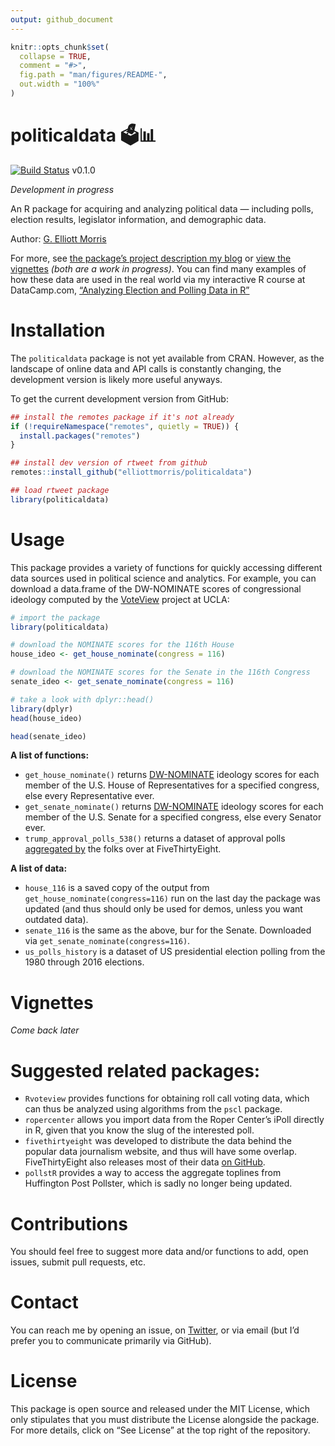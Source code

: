 ```yaml
---
output: github_document
---
```


<!-- README.md is generated from README.Rmd. Please edit that file -->

```r
knitr::opts_chunk$set(
  collapse = TRUE,
  comment = "#>",
  fig.path = "man/figures/README-",
  out.width = "100%"
)
```


# politicaldata 🗳📊 

[![Build Status](https://travis-ci.com/elliottmorris/politicaldata.svg?branch=master)](https://travis-ci.com/elliottmorris/politicaldata) v0.1.0

_Development in progress_

An R package for acquiring and analyzing political data — including polls, election results, legislator information, and demographic data.


Author: [G. Elliott Morris](https://www.thecrosstab.com)

For more, see [the package's project description my blog](https://www.thecrosstab.com) or [view the vignettes](https://www.thecrosstab.com) _(both are a work in progress)_. You can find many examples of how these data are used in the real world via my interactive R course at DataCamp.com, ["Analyzing Election and Polling Data in R"](https://www.datacamp.com/courses/analyzing-election-and-polling-data-in-r)



# Installation

The `politicaldata` package is not yet available from CRAN. However, as the landscape of online data and API calls is constantly changing, the development version is likely more useful anyways.


To get the current development version from GitHub:

```r 
## install the remotes package if it's not already
if (!requireNamespace("remotes", quietly = TRUE)) {
  install.packages("remotes")
}

## install dev version of rtweet from github
remotes::install_github("elliottmorris/politicaldata")

## load rtweet package
library(politicaldata)
```


# Usage


This package provides a variety of functions for quickly accessing different data sources used in political science and analytics. For example, you can download a data.frame of the DW-NOMINATE scores of congressional ideology computed by the [VoteView](https://voteview.com) project at UCLA:


```r
# import the package
library(politicaldata)

# download the NOMINATE scores for the 116th House
house_ideo <- get_house_nominate(congress = 116)

# download the NOMINATE scores for the Senate in the 116th Congress
senate_ideo <- get_senate_nominate(congress = 116)

# take a look with dplyr::head()
library(dplyr)
head(house_ideo)

head(senate_ideo)
```


**A list of functions: **

- `get_house_nominate()` returns [DW-NOMINATE](https://www.voteview.com/about) ideology scores for each member of the U.S. House of Representatives for a specified congress, else every Representative ever.
- `get_senate_nominate()` returns [DW-NOMINATE](https://www.voteview.com/about) ideology scores for each member of the U.S. Senate for a specified congress, else every Senator ever.
- `trump_approval_polls_538()` returns a dataset of approval polls [aggregated by](https://projects.fivethirtyeight.com/trump-approval-ratings/) the folks over at FiveThirtyEight.


**A list of data: **

- `house_116` is a saved copy of the output from `get_house_nominate(congress=116)` run on the last day the package was updated (and thus should only be used for demos, unless you want outdated data).
- `senate_116` is the same as the above, bur for the Senate. Downloaded via `get_senate_nominate(congress=116)`.
- `us_polls_history` is a dataset of US presidential election polling from the 1980 through 2016 elections.



# Vignettes

_Come back later_


# Suggested related packages:

- `Rvoteview` provides functions for obtaining roll call voting data, which can thus be analyzed using algorithms from the `pscl` package.
- `ropercenter` allows you import data from the Roper Center's iPoll directly in R, given that you know the slug of the interested poll.
- `fivethirtyeight` was developed to distribute the data behind the popular data journalism website, and thus will have some overlap. FiveThirtyEight also releases most of their data [on GitHub](https://github.com/fivethirtyeight/data).
- `pollstR` provides a way to access the aggregate toplines from Huffington Post Pollster, which is sadly no longer being updated.



# Contributions

You should feel free to suggest more data and/or functions to add, open issues, submit pull requests, etc. 


# Contact

You can reach me by opening an issue, on [Twitter](https://www.twitter.com/gelliottmorris), or via email (but I'd prefer you to communicate primarily via GitHub).



# License

This package is open source and released under the MIT License, which only stipulates that you must distribute the License alongside the package. For more details, click on "See License" at the top right of the repository.




